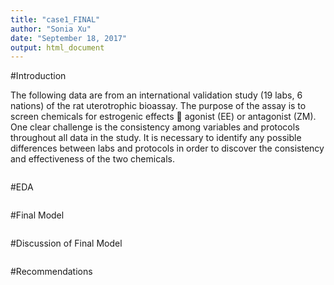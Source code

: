 ```yaml
---
title: "case1_FINAL"
author: "Sonia Xu"
date: "September 18, 2017"
output: html_document
---
```


#Introduction

The following data are from an international validation study (19 labs, 6 nations) of the rat uterotrophic bioassay. The purpose of the assay is to screen chemicals for estrogenic effects  agonist (EE) or antagonist (ZM). One clear challenge is the consistency among variables and protocols throughout all data in the study. It is necessary to identify any possible differences between labs and protocols in order to discover the consistency and effectiveness of the two chemicals. 
```r
```

#EDA
```r
```
#Final Model
```r
```
#Discussion of Final Model
```r
```
#Recommendations
```r
```
